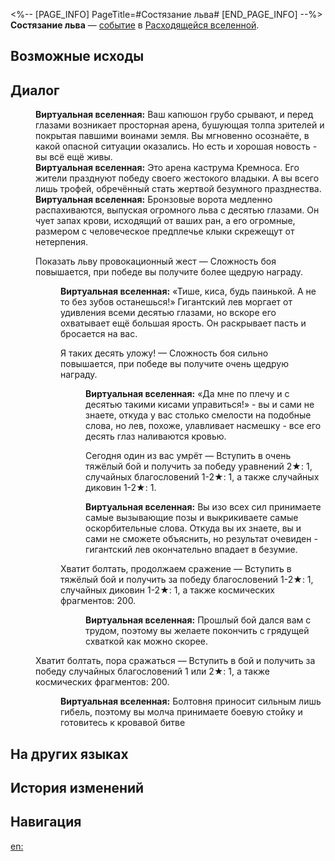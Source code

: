 <%-- [PAGE_INFO]
PageTitle=#Состязание льва#
[END_PAGE_INFO] --%>
{{Дополнить}}
{{ВВ Событие Инфобокс
|id                 = 26301
|Название           = 
|Изображение        = <!--TBA: SpriteOutput/Rogue/RandomEvent/PicRogueEvent_35.png-->
|Испытание_в_вв     = 
|Испытание_в_рое    = 
|Испытание_в_зиш    = 
|Испытание_в_рв     = Неизвестно
|Испытание_в_облнеп = 
|Требования         = 
|Пред               = 
|След               = 
|Упоминания         = 
|Порядок            = 
|Порядок_рв         = 150
}}
'''Состязание льва''' — [[Расходящаяся вселенная/События|событие]] в [[Расходящаяся вселенная|Расходящейся вселенной]].

==Возможные исходы==
{{Возможные исходы
|Выбор_1 = Показать льву провокационный жест

|Выбор_1_1 = Я таких десять уложу!

|Выбор_1_1_1 = Сегодня один из вас умрёт
|Результат_1_1_1 = Вступить в очень тяжёлый бой и получить за победу уравнений 2★: 1, случайных благословений 1-2★: 1, а также случайных диковин 1-2★: 1.

|Выбор_1_2 = Хватит болтать, продолжаем сражение
|Результат_1_2 = Вступить в тяжёлый бой и получить за победу благословений 1-2★: 1, случайных диковин 1-2★: 1, а также космических фрагментов: 200.

|Выбор_2 = Хватит болтать, пора сражаться
|Результат_2 = Вступить в бой и получить за победу случайных благословений 1 или 2★: 1, а также космических фрагментов: 200.
}}

==Диалог==
{{Диалог Начало}}
:'''Виртуальная вселенная:''' Ваш капюшон грубо срывают, и перед глазами возникает просторная арена, бушующая толпа зрителей и покрытая павшими воинами земля. Вы мгновенно осознаёте, в какой опасной ситуации оказались. Но есть и хорошая новость - вы всё ещё живы.
:'''Виртуальная вселенная:''' Это арена каструма Кремноса. Его жители празднуют победу своего жестокого владыки. А вы всего лишь трофей, обречённый стать жертвой безумного празднества.
:'''Виртуальная вселенная:''' Бронзовые ворота медленно распахиваются, выпуская огромного льва с десятью глазами. Он чует запах крови, исходящий от ваших ран, а его огромные, размером с человеческое предплечье клыки скрежещут от нетерпения.
:{{Диалог|Звезда}} Показать льву провокационный жест &mdash; Сложность боя повышается, при победе вы получите более щедрую награду.
::'''Виртуальная вселенная:''' «Тише, киса, будь паинькой. А не то без зубов останешься!» Гигантский лев моргает от удивления всеми десятью глазами, но вскоре его охватывает ещё большая ярость. Он раскрывает пасть и бросается на вас.
::{{Диалог|Звезда}} Я таких десять уложу! &mdash; Сложность боя сильно повышается, при победе вы получите очень щедрую награду.
:::'''Виртуальная вселенная:''' «Да мне по плечу и с десятью такими кисами управиться!» - вы и сами не знаете, откуда у вас столько смелости на подобные слова, но лев, похоже, улавливает насмешку - все его десять глаз наливаются кровью.
:::{{Диалог|Звезда}} Сегодня один из вас умрёт &mdash; Вступить в очень тяжёлый бой и получить за победу уравнений 2★: 1, случайных благословений 1-2★: 1, а также случайных диковин 1-2★: 1.
:::'''Виртуальная вселенная:''' Вы изо всех сил принимаете самые вызывающие позы и выкрикиваете самые оскорбительные слова. Откуда вы их знаете, вы и сами не сможете объяснить, но результат очевиден - гигантский лев окончательно впадает в безумие.
::{{Диалог|Звезда}} Хватит болтать, продолжаем сражение &mdash; Вступить в тяжёлый бой и получить за победу благословений 1-2★: 1, случайных диковин 1-2★: 1, а также космических фрагментов: 200.
:::'''Виртуальная вселенная:''' Прошлый бой дался вам с трудом, поэтому вы желаете покончить с грядущей схваткой как можно скорее.
:{{Диалог|Звезда}} Хватит болтать, пора сражаться &mdash; Вступить в бой и получить за победу случайных благословений 1 или 2★: 1, а также космических фрагментов: 200.
::'''Виртуальная вселенная:''' Болтовня приносит сильным лишь гибель, поэтому вы молча принимаете боевую стойку и готовитесь к кровавой битве
{{Диалог Конец}}

==На других языках==
{{На других языках
|en   = The Lion's Arena
|zhs  = 巨狮竞技
|zht  = 巨獅競技
|ja   = {{Rubi|巨大獅子|きょだいしし}}とのバトル
|ko   = 거대 사자와의 전투
|es   = Coliseo del león
|fr   = Arène du lion
|ru   = Состязание льва
|th   = สังเวียนสิงโตยักษ์
|vi   = Đấu Trường Sư Tử
|de   = Arena des Löwen
|id   = Arena Singa Raksasa
|pt   = A Arena do Leão
}}

==История изменений==
{{История изменений|3.5}}

==Навигация==
{{События ВВ Навбокс}}

[[en:]]